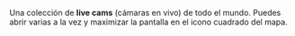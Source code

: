 {{headerleaflet|1=Live cams}}

Una colección de '''live cams''' (cámaras en vivo) de todo el mundo. Puedes abrir varias a la vez y maximizar la pantalla en el icono cuadrado del mapa.

<div id="map" style="float: center;width: 100%; height: 500px;"></div>

<script type="text/javascript">
    // http://leafletjs.com/examples/custom-icons.html
    
    var places = [
        
        // ARGENTINA
        ["Four Seasons Hotel", "Buenos Aires", "Argentina", -34.603836, -58.381560, "UCTfsg3ySfE"], 
        
        // CZECH REPUBLIC
        ["Lipno", "Radslav", "Czech Republic", 48.639228, 14.229318, "2CuSb-r8yHM"], 
        
        // FRANCE
        ["Plage", "Saint-Malo", "France", 48.653941, -2.012864, "FrcXRWlLAsw"], 
        ["Le Port", "Saint-Malo", "France", 48.648111, -2.007500, "fQ8pFCrVGzE"], 
        ["...", "Saint-Pol de Léon", "France", 48.686100, -3.985000, "NqfvCIKCNqc"], 
        
        // GERMANY
        ["Cuxhaven", "Cuxhaven", "Germany", 53.873326, 8.714198, "J2ggwyOl-_0"], 
        
        // IRELAND
        ["Inch Beach", "Kerry", "Ireland", 52.141163, -9.982985, "F3Q1n_DpA9o"], 
        
        // ITALY
        ["Piazza San Francesco", "Assisi", "Italy", 43.074364, 12.606665, "Age6SBeTyPQ"], 
        
        // JAPAN
        ["Shibuya crossing", "Shibuya", "Japan", 35.659517, 139.700425, "nKMuBisZsZI"], 
        ["Tokyo Tower", "Tokyo", "Japan", 35.658561, 139.745414, "OIfZAAm8tlA"], 
        
        // MEXICO
        ["Volcan Popocatepetl", "Puebla", "Mexico", 19.023540, -98.625968, "nM-4KS1Z35g"], 
        
        // NORWAY
        ["Hotel Union", "Geiranger", "Norway", 62.096444, 7.210889, "AuLWGxwPZS4"], 
        
        // PORTUGAL
        ["Funchal Marina", "Madeira", "Portugal", 32.646237, -16.910152, "iOFJhwl68hc"], 
        
        // SOUTH AFRICA
        ["Twin Towers", "Sea Point", "South Africa", -33.908146, 18.395363, "ObCoEm0o94A"], 
        
        // SPAIN
        ["Salinas Beach", "Asturias", "Spain", 43.576830, -5.963462, "uXdFF_4lrUI"], 
        ["Plaza de Sevilla", "Cádiz", "Spain", 36.530002, -6.289423, "NiduuFQL_0A"], 
        ["Santa Eulalia Beach", "Ibiza", "Spain", 38.982902, 1.534100, "MVsuoxn__AY"], 
        ["Lanzarote Airport", "Lanzarote", "Spain", 28.951728, -13.605224, "0TPFluUNlCw"], 
        ["Picos de Europa", "León", "Spain", 43.172924, -4.869086, "5FsA0eqsDDs"], 
        ["Riaño y Picos Yordas", "León", "Spain", 42.971671, -4.994144, "4ws54fLpmv4"], 
        ["Parque Nacional Sierra de Guadarrama", "Madrid", "Spain", 40.846911, -3.943846, "2qAQ1DUFWhY"], 
        ["Auditorium de Palma de Mallorca", "Palma de Mallorca", "Spain", 39.567380, 2.629216, "aizKfaqqM2U"], 
        ["Plaça Mercadal", "Reus", "Spain", 41.154995, 1.108732, "qL3osQtMBls"], 
        ["Playa", "Valencia", "Spain", 39.606788, -0.264587, "xZ2vjK-CiRY"], 
        
        // THAILAND
        ["Crystal Bay", "Lamai", "Thailand", 9.477437, 100.066786, "tWshcGQ8K60"], 
        
        // UNITED KINGDOM
        ["Oxford Martin School", "Oxford", "United Kingdom", 51.754381, -1.256651, "cDM3A7m_qXE"], 
        ["Polzeath Beach", "Polzeath", "United Kingdom", 50.574072, -4.915656, "hTVTOcf6ecI"], 
        ["Salty Cottage", "Teignmouth", "United Kingdom", 50.543722, -3.498431, "Yl6yhjajSjk"], 

    ];

    var map = L.map('map', {
        fullscreenControl: {
            pseudoFullscreen: true, 
        }
    });
    map.setView([20, 0], 2);
    mapLink = 
        '<a href="https://openstreetmap.org">OpenStreetMap</a>';
    L.tileLayer(
        'https://{s}.tile.openstreetmap.org/{z}/{x}/{y}.png', {
        attribution: '&copy; ' + mapLink + ' Contributors',
        maxZoom: 12,
        }).addTo(map);
    
    fixlink = 'Fix this link or add a new live cam <a href="https://github.com/emijrp/emijrp.github.io/edit/master/viajes/live-cams.wiki">here</a>.';
    
    for (var i = 0; i < places.length; i++) {
        marker = new L.marker([places[i][3], places[i][4]])
            .bindPopup('<b>' + places[i][0] + ', ' + places[i][1] + ', ' + places[i][2] + '</b><br/><br/><iframe width="300" height="200" src="https://www.youtube-nocookie.com/embed/' + places[i][5] + '?autoplay=1&rel=0" frameborder="0" allow="autoplay; encrypted-media" allowfullscreen></iframe><br/><br/>' + fixlink, { autoClose:false, closeOnClick:false, closePopupOnClick: false } )
            .addTo(map);
    }
    
    var t = L.terminator();
    t.addTo(map);
    setInterval(function(){updateTerminator(t)}, 10000);
    function updateTerminator(t) {
      var t2 = L.terminator();
      t.setLatLngs(t2.getLatLngs());
      t.redraw();
    }

</script>

{{viajes}}
{{footer}}

